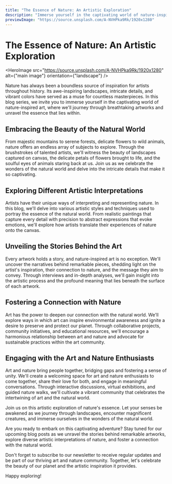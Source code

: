 ```yaml
---
title: "The Essence of Nature: An Artistic Exploration"
description: "Immerse yourself in the captivating world of nature-inspired art. Join us as we unravel the beauty of the natural world through the eyes of talented artists and discover the essence that lies within."
previewImage: "https://source.unsplash.com/A-NVHPka9Rk/1920x1280"
---
```


# The Essence of Nature: An Artistic Exploration

<HeroImage
  src="https://source.unsplash.com/A-NVHPka9Rk/1920x1280"
  alt={"main image"}
  orientation={"landscape"}
/>

Nature has always been a boundless source of inspiration for artists throughout history. Its awe-inspiring landscapes, intricate details, and vibrant colors have served as a muse for countless masterpieces. In this blog series, we invite you to immerse yourself in the captivating world of nature-inspired art, where we'll journey through breathtaking artworks and unravel the essence that lies within.

## Embracing the Beauty of the Natural World

From majestic mountains to serene forests, delicate flowers to wild animals, nature offers an endless array of subjects to explore. Through the brushstrokes of talented artists, we'll witness the beauty of landscapes captured on canvas, the delicate petals of flowers brought to life, and the soulful eyes of animals staring back at us. Join us as we celebrate the wonders of the natural world and delve into the intricate details that make it so captivating.

## Exploring Different Artistic Interpretations

Artists have their unique ways of interpreting and representing nature. In this blog, we'll delve into various artistic styles and techniques used to portray the essence of the natural world. From realistic paintings that capture every detail with precision to abstract expressions that evoke emotions, we'll explore how artists translate their experiences of nature onto the canvas.

## Unveiling the Stories Behind the Art

Every artwork holds a story, and nature-inspired art is no exception. We'll uncover the narratives behind remarkable pieces, shedding light on the artist's inspiration, their connection to nature, and the message they aim to convey. Through interviews and in-depth analyses, we'll gain insight into the artistic process and the profound meaning that lies beneath the surface of each artwork.

## Fostering a Connection with Nature

Art has the power to deepen our connection with the natural world. We'll explore ways in which art can inspire environmental awareness and ignite a desire to preserve and protect our planet. Through collaborative projects, community initiatives, and educational resources, we'll encourage a harmonious relationship between art and nature and advocate for sustainable practices within the art community.

## Engaging with the Art and Nature Enthusiasts

Art and nature bring people together, bridging gaps and fostering a sense of unity. We'll create a welcoming space for art and nature enthusiasts to come together, share their love for both, and engage in meaningful conversations. Through interactive discussions, virtual exhibitions, and guided nature walks, we'll cultivate a vibrant community that celebrates the intertwining of art and the natural world.

Join us on this artistic exploration of nature's essence. Let your senses be awakened as we journey through landscapes, encounter magnificent creatures, and immerse ourselves in the wonders of the natural world.

Are you ready to embark on this captivating adventure? Stay tuned for our upcoming blog posts as we unravel the stories behind remarkable artworks, explore diverse artistic interpretations of nature, and foster a connection with the natural world.

Don't forget to subscribe to our newsletter to receive regular updates and be part of our thriving art and nature community. Together, let's celebrate the beauty of our planet and the artistic inspiration it provides.

Happy exploring!

